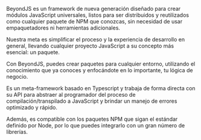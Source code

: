 
<DocHeader id="intro" pretitle="Introducción" title="¿Qué es BeyondJS?" />

BeyondJS es un framework de nueva generación diseñado para crear módulos JavaScript universales,
listos para ser distribuidos y reutilizados como cualquier paquete de NPM que conozcas, sin necesidad de usar empaquetadores ni herramientas adicionales.

Nuestra meta es simplificar el proceso y la experiencia de desarrollo en general, llevando cualquier proyecto JavaScript a su concepto más esencial: un paquete.

Con BeyondJS, puedes crear paquetes para cualquier entorno, utilizando el conocimiento que ya conoces y enfocándote en lo importante, tu lógica de negocio.

Es un meta-framework basado en Typescript y trabaja de forma directa con su API para abstraer al programador del proceso de compilación/transpilado a JavaScript y brindar un manejo de errores optimizado y rápido.

Además, es compatible con los paquetes NPM que sigan el estándar definido por Node, por lo que puedes integrarlo con un gran número de librerías.

<Title id="why-beyond" tag="h2" text="¿Por qué BeyondJS?" />

La arquitectura modular+universal de BeyondJS permite programar para cualquier entorno de ejecución JavaScript y desarrollar los siguientes tipos de soluciones:

-   Proyectos web.
-   Aplicaciones móviles híbridas.
-   Aplicaciones de escritorio híbridas.
-   microservicios y backends monolíticos.
-   Extensiones.
-   Microfrontends o Widgets para integrarlos en proyectos existentes.

En resumen, BeyondJS es una herramienta que te permite crear módulos universales y distribuirlos como paquetes NPM, simplificando el proceso de desarrollo y garantizando una experiencia homogénea en cualquier entorno de ejecución JavaScript.
